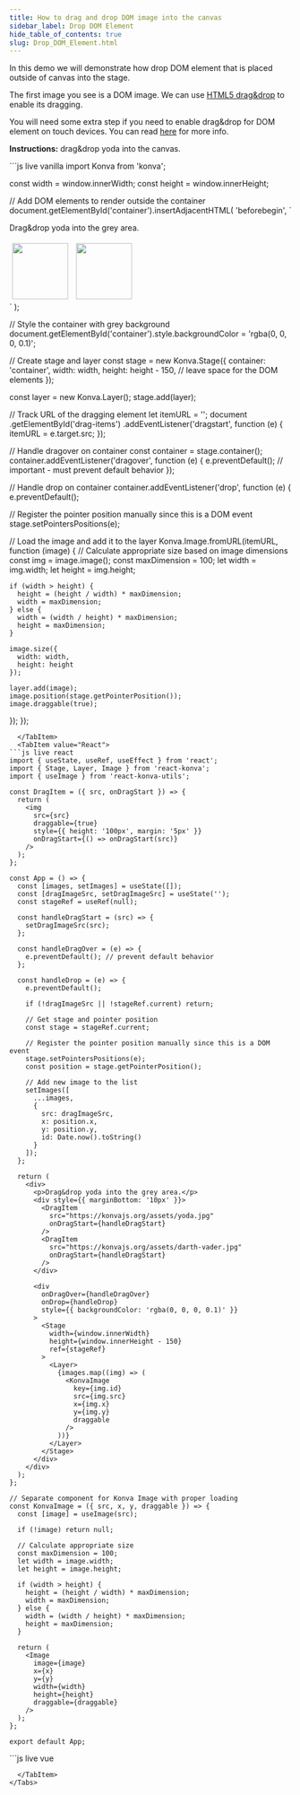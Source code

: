 ```yaml
---
title: How to drag and drop DOM image into the canvas
sidebar_label: Drop DOM Element
hide_table_of_contents: true
slug: Drop_DOM_Element.html
---
```


In this demo we will demonstrate how drop DOM element that is placed outside of canvas into the stage.

The first image you see is a DOM image. We can use [HTML5 drag&drop](https://www.html5rocks.com/en/tutorials/dnd/basics/) to enable its dragging.

You will need some extra step if you need to enable drag&drop for DOM element on touch devices. You can read [here](https://mobiforge.com/design-development/touch-friendly-drag-and-drop) for more info.

**Instructions:** drag&drop yoda into the canvas.


<Tabs>
  <TabItem value="Vanilla" default>
```js live vanilla
import Konva from 'konva';

const width = window.innerWidth;
const height = window.innerHeight;

// Add DOM elements to render outside the container
document.getElementById('container').insertAdjacentHTML(
  'beforebegin',
  `
  <p>Drag&drop yoda into the grey area.</p>
  <div id="drag-items">
    <img src="https://konvajs.org/assets/yoda.jpg" draggable="true" style="height: 100px; margin: 5px;" />
    <img src="https://konvajs.org/assets/darth-vader.jpg" draggable="true" style="height: 100px; margin: 5px;" />
  </div>
`
);

// Style the container with grey background
document.getElementById('container').style.backgroundColor = 'rgba(0, 0, 0, 0.1)';

// Create stage and layer
const stage = new Konva.Stage({
  container: 'container',
  width: width,
  height: height - 150, // leave space for the DOM elements
});

const layer = new Konva.Layer();
stage.add(layer);

// Track URL of the dragging element
let itemURL = '';
document
  .getElementById('drag-items')
  .addEventListener('dragstart', function (e) {
    itemURL = e.target.src;
  });

// Handle dragover on container
const container = stage.container();
container.addEventListener('dragover', function (e) {
  e.preventDefault(); // important - must prevent default behavior
});

// Handle drop on container
container.addEventListener('drop', function (e) {
  e.preventDefault();
  
  // Register the pointer position manually since this is a DOM event
  stage.setPointersPositions(e);
  
  // Load the image and add it to the layer
  Konva.Image.fromURL(itemURL, function (image) {
    // Calculate appropriate size based on image dimensions
    const img = image.image();
    const maxDimension = 100;
    let width = img.width;
    let height = img.height;
    
    if (width > height) {
      height = (height / width) * maxDimension;
      width = maxDimension;
    } else {
      width = (width / height) * maxDimension;
      height = maxDimension;
    }
    
    image.size({
      width: width,
      height: height
    });
    
    layer.add(image);
    image.position(stage.getPointerPosition());
    image.draggable(true);
  });
});
```
  </TabItem>
  <TabItem value="React">
```js live react
import { useState, useRef, useEffect } from 'react';
import { Stage, Layer, Image } from 'react-konva';
import { useImage } from 'react-konva-utils';

const DragItem = ({ src, onDragStart }) => {
  return (
    <img 
      src={src} 
      draggable={true}
      style={{ height: '100px', margin: '5px' }}
      onDragStart={() => onDragStart(src)} 
    />
  );
};

const App = () => {
  const [images, setImages] = useState([]);
  const [dragImageSrc, setDragImageSrc] = useState('');
  const stageRef = useRef(null);
  
  const handleDragStart = (src) => {
    setDragImageSrc(src);
  };
  
  const handleDragOver = (e) => {
    e.preventDefault(); // prevent default behavior
  };
  
  const handleDrop = (e) => {
    e.preventDefault();
    
    if (!dragImageSrc || !stageRef.current) return;
    
    // Get stage and pointer position
    const stage = stageRef.current;
    
    // Register the pointer position manually since this is a DOM event
    stage.setPointersPositions(e);
    const position = stage.getPointerPosition();
    
    // Add new image to the list
    setImages([
      ...images,
      {
        src: dragImageSrc,
        x: position.x,
        y: position.y,
        id: Date.now().toString()
      }
    ]);
  };
  
  return (
    <div>
      <p>Drag&drop yoda into the grey area.</p>
      <div style={{ marginBottom: '10px' }}>
        <DragItem 
          src="https://konvajs.org/assets/yoda.jpg" 
          onDragStart={handleDragStart} 
        />
        <DragItem 
          src="https://konvajs.org/assets/darth-vader.jpg" 
          onDragStart={handleDragStart} 
        />
      </div>
      
      <div 
        onDragOver={handleDragOver}
        onDrop={handleDrop}
        style={{ backgroundColor: 'rgba(0, 0, 0, 0.1)' }}
      >
        <Stage
          width={window.innerWidth}
          height={window.innerHeight - 150}
          ref={stageRef}
        >
          <Layer>
            {images.map((img) => (
              <KonvaImage
                key={img.id}
                src={img.src}
                x={img.x}
                y={img.y}
                draggable
              />
            ))}
          </Layer>
        </Stage>
      </div>
    </div>
  );
};

// Separate component for Konva Image with proper loading
const KonvaImage = ({ src, x, y, draggable }) => {
  const [image] = useImage(src);
  
  if (!image) return null;
  
  // Calculate appropriate size
  const maxDimension = 100;
  let width = image.width;
  let height = image.height;
  
  if (width > height) {
    height = (height / width) * maxDimension;
    width = maxDimension;
  } else {
    width = (width / height) * maxDimension;
    height = maxDimension;
  }
  
  return (
    <Image
      image={image}
      x={x}
      y={y}
      width={width}
      height={height}
      draggable={draggable}
    />
  );
};

export default App;
```
  </TabItem>
  <TabItem value="Vue">
```js live vue
<template>
  <div>
    <p>Drag&drop yoda into the grey area.</p>
    <div style="margin-bottom: 10px;">
      <img 
        src="https://konvajs.org/assets/yoda.jpg" 
        draggable="true" 
        style="height: 100px; margin: 5px;"
        @dragstart="handleDragStart('https://konvajs.org/assets/yoda.jpg')" 
      />
      <img 
        src="https://konvajs.org/assets/darth-vader.jpg" 
        draggable="true" 
        style="height: 100px; margin: 5px;"
        @dragstart="handleDragStart('https://konvajs.org/assets/darth-vader.jpg')" 
      />
    </div>
    
    <div 
      @dragover.prevent
      @drop="handleDrop"
      style="background-color: rgba(0, 0, 0, 0.1);"
    >
      <v-stage 
        ref="stageRef"
        :config="stageConfig"
      >
        <v-layer>
          <v-image
            v-for="img in images"
            :key="img.id"
            :config="getImageConfig(img)"
          />
        </v-layer>
      </v-stage>
    </div>
  </div>
</template>

<script setup>
import { ref, onMounted, computed } from 'vue';

const stageConfig = {
  width: window.innerWidth,
  height: window.innerHeight - 150
};

const stageRef = ref(null);
const images = ref([]);
const dragImageSrc = ref('');
const loadedImages = ref({});

// Handle drag start to track the image being dragged
const handleDragStart = (src) => {
  dragImageSrc.value = src;
};

// Handle drop event to add image to stage
const handleDrop = (e) => {
  e.preventDefault();
  
  if (!dragImageSrc.value || !stageRef.value) return;
  
  // Get stage reference and register pointer positions
  const stage = stageRef.value.getNode();
  stage.setPointersPositions(e);
  const position = stage.getPointerPosition();
  
  // Load the image if not loaded already
  if (!loadedImages.value[dragImageSrc.value]) {
    const img = new Image();
    img.onload = () => {
      loadedImages.value = {
        ...loadedImages.value,
        [dragImageSrc.value]: img
      };
      
      // Add image to the stage
      addImageToStage(dragImageSrc.value, position);
    };
    img.src = dragImageSrc.value;
  } else {
    // Image already loaded, add it to stage
    addImageToStage(dragImageSrc.value, position);
  }
};

// Helper to add image to stage
const addImageToStage = (src, position) => {
  images.value.push({
    src: src,
    x: position.x,
    y: position.y,
    id: Date.now().toString()
  });
};

// Configure image properties 
const getImageConfig = (img) => {
  const image = loadedImages.value[img.src];
  if (!image) return { x: img.x, y: img.y, draggable: true };
  
  // Calculate appropriate size
  const maxDimension = 100;
  let width = image.width;
  let height = image.height;
  
  if (width > height) {
    height = (height / width) * maxDimension;
    width = maxDimension;
  } else {
    width = (width / height) * maxDimension;
    height = maxDimension;
  }
  
  return {
    image: image,
    x: img.x,
    y: img.y,
    width: width,
    height: height,
    draggable: true
  };
};
</script>
```
  </TabItem>
</Tabs>